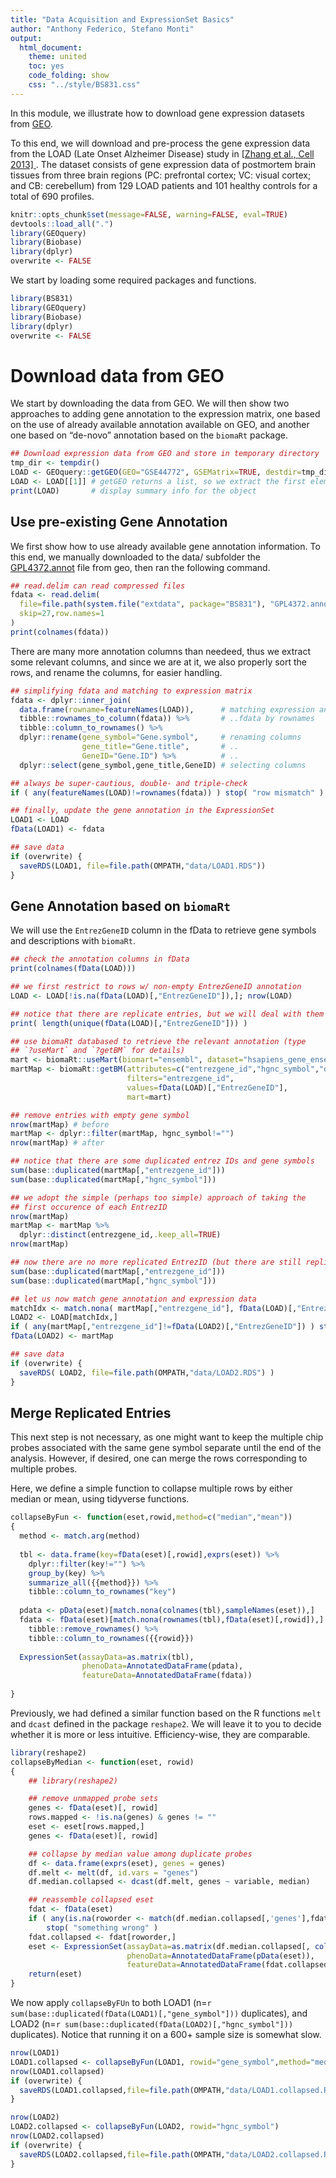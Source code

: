 ```yaml
---
title: "Data Acquisition and ExpressionSet Basics"
author: "Anthony Federico, Stefano Monti"
output:
  html_document:
    theme: united
    toc: yes
    code_folding: show
    css: "../style/BS831.css" 
---
```


In this module, we illustrate how to download gene expression datasets
from [GEO](http://www.ncbi.nlm.nih.gov/geo).

To this end, we will download and pre-process the gene expression data
from the LOAD (Late Onset Alzheimer Disease) study in <a
href="http://www.cell.com/fulltext/S0092-8674(13)00387-5"> [Zhang et
al., Cell 2013] </a>. The dataset consists of gene expression data of
postmortem brain tissues from three brain regions (PC: prefrontal
cortex; VC: visual cortex; and CB: cerebellum) from 129 LOAD patients
and 101 healthy controls for a total of 690 profiles.

```r
knitr::opts_chunk$set(message=FALSE, warning=FALSE, eval=TRUE)
devtools::load_all(".")
library(GEOquery)
library(Biobase)
library(dplyr)
overwrite <- FALSE
```

We start by loading some required packages and functions.

```r
library(BS831)
library(GEOquery)
library(Biobase)
library(dplyr)
overwrite <- FALSE
```


# Download data from GEO

We start by downloading the data from GEO. We will then show two
approaches to adding gene annotation to the expression matrix, one
based on the use of already available annotation available on GEO, and
another one based on "de-novo" annotation based on the `biomaRt`
package.

```r
## Download expression data from GEO and store in temporary directory
tmp_dir <- tempdir()
LOAD <- GEOquery::getGEO(GEO="GSE44772", GSEMatrix=TRUE, destdir=tmp_dir)
LOAD <- LOAD[[1]] # getGEO returns a list, so we extract the first element
print(LOAD)       # display summary info for the object
```

## Use pre-existing Gene Annotation

We first show how to use already available gene annotation
information. To this end, we manually downloaded to the data/ subfolder the
[GPL4372.annot](https://www.ncbi.nlm.nih.gov/geo/query/acc.cgi?acc=GPL4372)
file from geo, then ran the following command.

```r
## read.delim can read compressed files
fdata <- read.delim(
  file=file.path(system.file("extdata", package="BS831"), "GPL4372.annot"),
  skip=27,row.names=1
)
print(colnames(fdata))
```

There are many more annotation columns than needeed, thus we extract
some relevant columns, and since we are at it, we also properly sort
the rows, and rename the columns, for easier handling.

```r
## simplifying fdata and matching to expression matrix
fdata <- dplyr::inner_join(
  data.frame(rowname=featureNames(LOAD)),      # matching expression and 
  tibble::rownames_to_column(fdata)) %>%       # ..fdata by rownames
  tibble::column_to_rownames() %>%
  dplyr::rename(gene_symbol="Gene.symbol",     # renaming columns
                gene_title="Gene.title",       # ..
                GeneID="Gene.ID") %>%          # ..
  dplyr::select(gene_symbol,gene_title,GeneID) # selecting columns

## always be super-cautious, double- and triple-check
if ( any(featureNames(LOAD)!=rownames(fdata)) ) stop( "row mismatch" )

## finally, update the gene annotation in the ExpressionSet
LOAD1 <- LOAD
fData(LOAD1) <- fdata

## save data
if (overwrite) {
  saveRDS(LOAD1, file=file.path(OMPATH,"data/LOAD1.RDS"))
}
```

## Gene Annotation based on `biomaRt`

We will use the `EntrezGeneID` column in the fData to
retrieve gene symbols and descriptions with `biomaRt`.

```r
## check the annotation columns in fData
print(colnames(fData(LOAD)))

## we first restrict to rows w/ non-empty EntrezGeneID annotation
LOAD <- LOAD[!is.na(fData(LOAD)[,"EntrezGeneID"]),]; nrow(LOAD)

## notice that there are replicate entries, but we will deal with them later
print( length(unique(fData(LOAD)[,"EntrezGeneID"])) )

## use biomaRt databased to retrieve the relevant annotation (type
## `?useMart` and `?getBM` for details)
mart <- biomaRt::useMart(biomart="ensembl", dataset="hsapiens_gene_ensembl")
martMap <- biomaRt::getBM(attributes=c("entrezgene_id","hgnc_symbol","description"),
                          filters="entrezgene_id",
                          values=fData(LOAD)[,"EntrezGeneID"],
                          mart=mart)

## remove entries with empty gene symbol
nrow(martMap) # before
martMap <- dplyr::filter(martMap, hgnc_symbol!="")
nrow(martMap) # after

## notice that there are some duplicated entrez IDs and gene symbols
sum(base::duplicated(martMap[,"entrezgene_id"]))     
sum(base::duplicated(martMap[,"hgnc_symbol"]))

## we adopt the simple (perhaps too simple) approach of taking the
## first occurence of each EntrezID
nrow(martMap)
martMap <- martMap %>%
  dplyr::distinct(entrezgene_id,.keep_all=TRUE)
nrow(martMap)

## now there are no more replicated EntrezID (but there are still replicate gene symbols)
sum(base::duplicated(martMap[,"entrezgene_id"]))     
sum(base::duplicated(martMap[,"hgnc_symbol"]))

## let us now match gene annotation and expression data
matchIdx <- match.nona( martMap[,"entrezgene_id"], fData(LOAD)[,"EntrezGeneID"] )
LOAD2 <- LOAD[matchIdx,]
if ( any(martMap[,"entrezgene_id"]!=fData(LOAD2)[,"EntrezGeneID"]) ) stop( "row mismatch" )
fData(LOAD2) <- martMap

## save data
if (overwrite) {
  saveRDS( LOAD2, file=file.path(OMPATH,"data/LOAD2.RDS") )
}
```

## Merge Replicated Entries

This next step is not necessary, as one might want to keep the
multiple chip probes associated with the same gene symbol separate until
the end of the analysis. However, if desired, one can merge the rows
corresponding to multiple probes.

Here, we define a simple function to collapse multiple rows by either
median or mean, using tidyverse functions. 

```r
collapseByFun <- function(eset,rowid,method=c("median","mean"))
{
  method <- match.arg(method)
  
  tbl <- data.frame(key=fData(eset)[,rowid],exprs(eset)) %>%
    dplyr::filter(key!="") %>%
    group_by(key) %>% 
    summarize_all({{method}}) %>%
    tibble::column_to_rownames("key")
  
  pdata <- pData(eset)[match.nona(colnames(tbl),sampleNames(eset)),]
  fdata <- fData(eset)[match.nona(rownames(tbl),fData(eset)[,rowid]),] %>%
    tibble::remove_rownames() %>%
    tibble::column_to_rownames({{rowid}})
  
  ExpressionSet(assayData=as.matrix(tbl),
                phenoData=AnnotatedDataFrame(pdata),
                featureData=AnnotatedDataFrame(fdata))
  
}
```

Previously, we had defined a similar function based on the R functions `melt` and `dcast` defined in the package `reshape2`. We will leave it to you to decide whether it is more or less intuitive. Efficiency-wise, they are comparable.

```r
library(reshape2)
collapseByMedian <- function(eset, rowid)
{
    ## library(reshape2)

    ## remove unmapped probe sets
    genes <- fData(eset)[, rowid]
    rows.mapped <- !is.na(genes) & genes != ""
    eset <- eset[rows.mapped,]
    genes <- fData(eset)[, rowid]

    ## collapse by median value among duplicate probes
    df <- data.frame(exprs(eset), genes = genes)
    df.melt <- melt(df, id.vars = "genes")
    df.median.collapsed <- dcast(df.melt, genes ~ variable, median)

    ## reassemble collapsed eset
    fdat <- fData(eset)
    if ( any(is.na(roworder <- match(df.median.collapsed[,'genes'],fdat[,rowid]))) )
        stop( "something wrong" )
    fdat.collapsed <- fdat[roworder,]
    eset <- ExpressionSet(assayData=as.matrix(df.median.collapsed[, colnames(eset)]),
                          phenoData=AnnotatedDataFrame(pData(eset)),
                          featureData=AnnotatedDataFrame(fdat.collapsed))
    return(eset)
}
```

We now apply `collapseByFUn` to both
LOAD1 (n=`r sum(base::duplicated(fData(LOAD1)[,"gene_symbol"]))` duplicates), and 
LOAD2 (n=`r sum(base::duplicated(fData(LOAD2)[,"hgnc_symbol"]))` duplicates).
Notice that running it on a 600+ sample size is somewhat slow.

```r
nrow(LOAD1)
LOAD1.collapsed <- collapseByFun(LOAD1, rowid="gene_symbol",method="median")
nrow(LOAD1.collapsed)
if (overwrite) {
  saveRDS(LOAD1.collapsed,file=file.path(OMPATH,"data/LOAD1.collapsed.RDS"))
}
```

```r
nrow(LOAD2)
LOAD2.collapsed <- collapseByFun(LOAD2, rowid="hgnc_symbol")
nrow(LOAD2.collapsed)
if (overwrite) {
  saveRDS(LOAD2.collapsed,file=file.path(OMPATH,"data/LOAD2.collapsed.RDS"))
}
```
